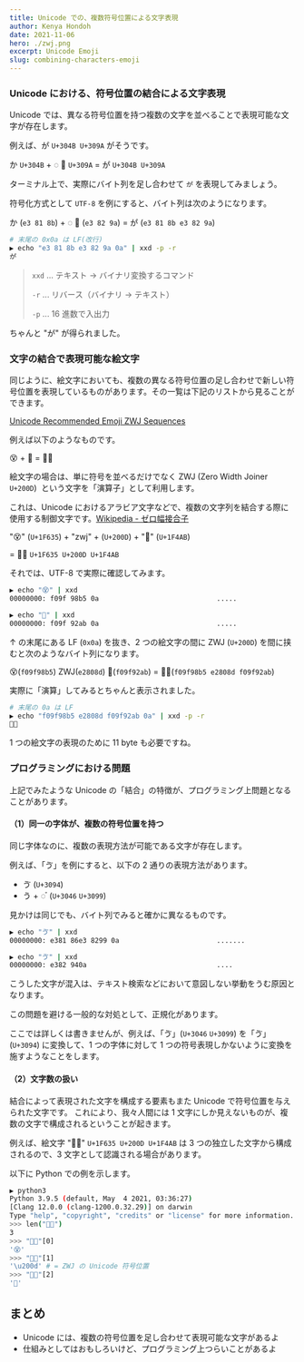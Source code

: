 ```yaml
---
title: Unicode での、複数符号位置による文字表現
author: Kenya Hondoh
date: 2021-11-06
hero: ./zwj.png
excerpt: Unicode Emoji
slug: combining-characters-emoji
---
```


### Unicode における、符号位置の結合による文字表現

Unicode では、異なる符号位置を持つ複数の文字を並べることで表現可能な文字が存在します。

例えば、か゚ `U+304B U+309A` がそうです。

か `U+304B` + ◌ ゚ `U+309A` = か゚ `U+304B U+309A`

ターミナル上で、実際にバイト列を足し合わせて `か゚` を表現してみましょう。

符号化方式として `UTF-8` を例にすると、バイト列は次のようになります。

か (`e3 81 8b`) + ◌ ゚ (`e3 82 9a`) = か゚ (`e3 81 8b e3 82 9a`)

```bash
# 末尾の 0x0a は LF(改行)
▶ echo "e3 81 8b e3 82 9a 0a" | xxd -p -r
か゚
```

> `xxd` ... テキスト → バイナリ変換するコマンド
>
> `-r` ... リバース（バイナリ → テキスト）
>
> `-p` ... 16 進数で入出力

ちゃんと "か゚" が得られました。

### 文字の結合で表現可能な絵文字

同じように、絵文字においても、複数の異なる符号位置の足し合わせで新しい符号位置を表現しているものがあります。その一覧は下記のリストから見ることができます。

[Unicode Recommended Emoji ZWJ Sequences](https://unicode.org/emoji/charts/emoji-zwj-sequences.html)

例えば以下のようなものです。

😵 + 💫 = 😵‍💫

絵文字の場合は、単に符号を並べるだけでなく ZWJ (Zero Width Joiner `U+200D`)  という文字を「演算子」として利用します。

これは、Unicode におけるアラビア文字などで、複数の文字列を結合する際に使用する制御文字です。[Wikipedia - ゼロ幅接合子](https://ja.wikipedia.org/wiki/%E3%82%BC%E3%83%AD%E5%B9%85%E6%8E%A5%E5%90%88%E5%AD%90)

"😵" (`U+1F635`) + "zwj" + (`U+200D`) + "💫" (`U+1F4AB`)

= 😵‍💫 `U+1F635 U+200D U+1F4AB`

それでは、UTF-8 で実際に確認してみます。

```bash
▶ echo "😵" | xxd
00000000: f09f 98b5 0a                             .....

▶ echo "💫" | xxd
00000000: f09f 92ab 0a                             .....
```

↑ の末尾にある LF (`0x0a`) を抜き、2 つの絵文字の間に ZWJ (`U+200D`) を間に挟むと次のようなバイト列になります。

😵(`f09f98b5`) ZWJ(`e2808d`) 💫(`f09f92ab`) = 😵‍💫(`f09f98b5 e2808d f09f92ab`)

実際に「演算」してみるとちゃんと表示されました。

```bash
# 末尾の 0a は LF
▶ echo "f09f98b5 e2808d f09f92ab 0a" | xxd -p -r
😵‍💫
```

1 つの絵文字の表現のために 11 byte も必要ですね。

### プログラミングにおける問題

上記でみたような Unicode の「結合」の特徴が、プログラミング上問題となることがあります。

#### （1）同一の字体が、複数の符号位置を持つ

同じ字体なのに、複数の表現方法が可能である文字が存在します。

例えば、「ゔ」を例にすると、以下の 2 通りの表現方法があります。

- ゔ (`U+3094`)
- う + ◌ ゙ (`U+3046` `U+3099`)

見かけは同じでも、バイト列でみると確かに異なるものです。

```bash
▶ echo "ゔ" | xxd
00000000: e381 86e3 8299 0a                        .......

▶ echo "ゔ" | xxd
00000000: e382 940a                                ....
```

こうした文字が混入は、テキスト検索などにおいて意図しない挙動をうむ原因となります。

この問題を避ける一般的な対処として、正規化があります。

ここでは詳しくは書きませんが、例えば、「ゔ」(`U+3046` `U+3099`) を「ゔ」(`U+3094`) に変換して、1 つの字体に対して 1 つの符号表現しかないように変換を施すようなことをします。

#### （2）文字数の扱い

結合によって表現された文字を構成する要素もまた Unicode で符号位置を与えられた文字です。
これにより、我々人間には 1 文字にしか見えないものが、複数の文字で構成されるということが起きます。

例えば、絵文字 "😵‍💫" `U+1F635 U+200D U+1F4AB` は 3 つの独立した文字から構成されるので、3 文字として認識される場合があります。

以下に Python での例を示します。

```bash
▶ python3
Python 3.9.5 (default, May  4 2021, 03:36:27)
[Clang 12.0.0 (clang-1200.0.32.29)] on darwin
Type "help", "copyright", "credits" or "license" for more information.
>>> len("😵‍💫")
3
>>> "😵‍💫"[0]
'😵'
>>> "😵‍💫"[1]
'\u200d' # = ZWJ の Unicode 符号位置
>>> "😵‍💫"[2]
'💫'
```

## まとめ

- Unicode には、複数の符号位置を足し合わせて表現可能な文字があるよ
- 仕組みとしてはおもしろいけど、プログラミング上つらいことがあるよ

